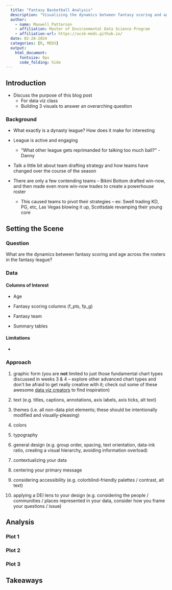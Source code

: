 ```yaml
---
  title: "Fantasy Basketball Analysis"
  description: "Visualizing the dynamics between fantasy scoring and age across the league"
  author:
    - name: Maxwell Patterson
    - affiliation: Master of Environmental Data Science Program
    - affiliation-url: https://ucsb-meds.github.io/
  date: 02-28-2024
  categories: [R, MEDS]
  output: 
    html_document:
      fontsize: 9px
      code_folding: hide
---
```


## Introduction

-   Discuss the purpose of this blog post
    -   For data viz class
    -   Building 3 visuals to answer an overarching question

### Background

-   What exactly is a dynasty league? How does it make for interesting

```{=html}
<!-- -->
```
-   League is active and engaging

    -   "What other league gets reprimanded for talking too much ball?" - Danny

```{=html}
<!-- -->
```
-   Talk a little bit about team drafting strategy and how teams have changed over the course of the season

-   There are only a few contending teams -- Bikini Bottom drafted win-now, and then made even more win-now trades to create a powerhouse roster

    -   This caused teams to pivot their strategies -- ex: Swell trading KD, PG, etc, Las Vegas blowing it up, Scottsdale revamping their young core

## Setting the Scene

### Question

What are the dynamics between fantasy scoring and age across the rosters in the fantasy league?

### Data

#### Columns of Interest

-   Age

-   Fantasy scoring columns (f_pts, fp_g)

-   Fantasy team

-   Summary tables

#### Limitations

-   

### Approach

1.  graphic form (you are **not** limited to just those fundamental chart types discussed in weeks 3 & 4 -- explore other advanced chart types and don\'t be afraid to get really creative with it; check out some of these awesome [data viz creators](https://samanthacsik.github.io/EDS-240-data-viz/resources.html#inspirational-data-visualization-creators) to find inspiration)

2.  text (e.g. titles, captions, annotations, axis labels, axis ticks, alt text)

3.  themes (i.e. all non-data plot elements; these should be intentionally modified and visually-pleasing)

4.  colors

5.  typography

6.  general design (e.g. group order, spacing, text orientation, data-ink ratio, creating a visual hierarchy, avoiding information overload)

7.  contextualizing your data

8.  centering your primary message

9.  considering accessibility (e.g. colorblind-friendly palettes / contrast, alt text)

10. applying a DEI lens to your design (e.g. considering the people / communities / places represented in your data, consider how you frame your questions / issue)

## Analysis

### Plot 1

### Plot 2

### Plot 3

## Takeaways

